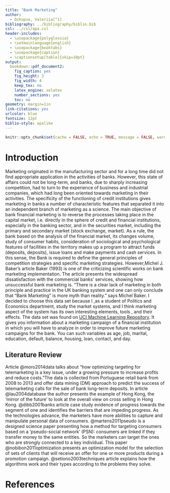 ```yaml
---
title: "Bank Marketing"
author: 
  - Dzhopua, Valeriia[^1]
bibliography: ../bibliography/biblio.bib
csl: ../csl/apa.csl
header-includes:
  - \usepackage{polyglossia}
  - \setmainlanguage{english}
  - \usepackage{booktabs}
  - \usepackage{caption} 
  - \captionsetup[table]{skip=10pt}
output:
  bookdown::pdf_document2:
    fig_caption: yes
    fig_height: 3
    fig_width: 4
    keep_tex: no
    latex_engine: xelatex
    number_sections: yes
    toc: no
geometry: margin=1in
link-citations: yes
urlcolor: blue
fontsize: 12pt
biblio-style: apalike
---
```

```r
knitr::opts_chunk$set(cache = FALSE, echo = TRUE, message = FALSE, warning = FALSE)
```

<!-- ======================================================================= -->
<!-- ============================== FOOTNOTES ============================== -->
<!-- ======================================================================= -->
[^1]: 20080879, [DataScience](https://github.com/ValeriiaDzhopua/DataScience )


# Introduction

Marketing originated in the manufacturing sector and for a long time did not find appropriate application in the activities of banks. However, this state of affairs could not be long-term, and banks, due to sharply increasing competition, had to turn to the experience of business and industrial companies, which had long been oriented towards marketing in their activities. The specificity of the functioning of credit institutions gives marketing in banks a number of characteristic features that separated it into an independent branch of marketing as a science.
The main objective of bank financial marketing is to reverse the processes taking place in the capital market, i.e. directly in the sphere of credit and financial institutions, especially in the banking sector, and in the securities market, including the primary and secondary market (stock exchange, market).
As a rule, the bank based on the analysis of the financial market, its changes volume, study of consumer habits, consideration of sociological and psychological features of facilities in the territory makes up a program to attract funds (deposits, deposits), issue loans and make payments and cash services. In this sense, the Bank is required to define the general principles of competition strategies and specific marketing strategies.
However,Michel J. Baker’s article Baker (1993) is one of the criticizing scientific works on bank marketing implementation. The article presents the widespread dissatisfaction with the commercial banks’ services, showing how unsuccessful bank marketing is. “There is a clear lack of marketing in both principle and practice in the UK banking system and one can only conclude that “Bank Marketing” is more myth than reality.” says Michel Baker.
I decided to choose this data set because I ,as a student of Politics and Economics department, study the market systems, and I think marketing aspect of the system has its own interesting elements, tools , and their effects. The data set was found on [UCI Machine Learning Repository](https://archive.ics.uci.edu/ml/datasets/Bank+Marketing#). It gives you information about a marketing campaign of a financial institution in which you will have to analyze in order to improve future marketing campaigns for the bank. You can such variables as age, job, marital, education, default, balance, housing, loan, contact, and day.

## Literature Review

Article @moro2014data talks about “how optimizing targeting for telemarketing is a key issue, under a growing pressure to increase profits and reduce costs.”The data is collected from Portuguese retail bank from 2008 to 2013 and offer data mining (DM) approach to predict the success of telemarketing calls for the sale of bank long-term deposits. In article @lau2004database the author presents the example of Hong Kong, the ‘mirror of the future’ to look at the overall view on cross selling in Hong Kong. @dibb2001banks article case study evidence of progress towards the segment of one and identifies the barriers that are impeding progress. As the technologies advance, the marketers have more abilities to capture and manipulate personal data of consumers. @martens2011pseudo is a designed science paper presenting how a method for targeting consumers based on a ‘pseudo-social network’ (PSN): consumers are linked if they transfer money to the same entities. So the marketers can target the ones who are strongly connected to a key individual. This paper @nobibon2011optimization presents an optimization model for the selection of sets of clients that will receive an offer for one or more products during a promotion campaign. @setiono2003techniques article explains how the algorithms work and their types according to the problems they solve.


\newpage
# References {#references}
<div id="refs"></div>

